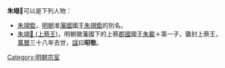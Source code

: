 {{CJK-New-Char|28A23}}
'''朱翊𨨣'''可以是下列人物：
* [[朱翊鉅_(淮王)|朱翊鉅]]，[[明朝|明朝]]淮[[藩國|藩國]]國王[[朱翊鉅|朱翊鉅]]的別名。
* [[朱翊𨨣_(上蔡王)|朱翊𨨣 (上蔡王)]]，明朝徽藩國下的上蔡[[郡國|郡國]]國王[[上蔡溫裕王|朱載]][[File:土夜缺字.svg|14px]]第一子，襲封上蔡王，[[萬曆|萬曆]]三十八年去世，[[諡|諡]]曰'''昭敬'''。

{{disambig|Cat=三字朱姓人名消歧义}}
[[Category:明朝宗室|Category:明朝宗室]]